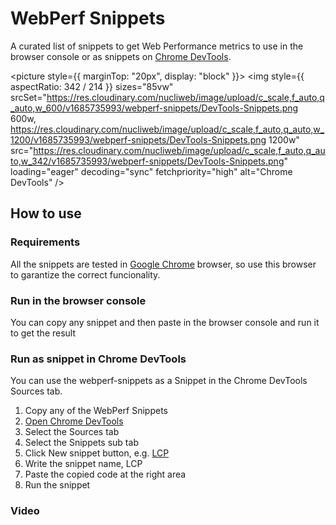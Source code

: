 
# WebPerf Snippets

A curated list of snippets to get Web Performance metrics to use in the browser console or as snippets on [Chrome DevTools](https://developer.chrome.com/docs/devtools/).

<picture style={{ marginTop: "20px", display: "block" }}>
  <img
    style={{ aspectRatio: 342 / 214 }}
    sizes="85vw"
    srcSet="https://res.cloudinary.com/nucliweb/image/upload/c_scale,f_auto,q_auto,w_600/v1685735993/webperf-snippets/DevTools-Snippets.png 600w,
            https://res.cloudinary.com/nucliweb/image/upload/c_scale,f_auto,q_auto,w_1200/v1685735993/webperf-snippets/DevTools-Snippets.png 1200w"
    src="https://res.cloudinary.com/nucliweb/image/upload/c_scale,f_auto,q_auto,w_342/v1685735993/webperf-snippets/DevTools-Snippets.png"
    loading="eager"
    decoding="sync"
    fetchpriority="high"
    alt="Chrome DevTools"
  />
</picture>

## How to use

### Requirements

All the snippets are tested in [Google Chrome](https://google.com/chrome/) browser, so use this browser to garantize the correct funcionality.

### Run in the browser console

You can copy any snippet and then paste in the browser console and run it to get the result

### Run as snippet in Chrome DevTools

You can use the webperf-snippets as a Snippet in the Chrome DevTools Sources tab.

1. Copy any of the WebPerf Snippets
2. [Open Chrome DevTools](https://developer.chrome.com/docs/devtools/open/)
3. Select the Sources tab
4. Select the Snippets sub tab
5. Click New snippet button, e.g. [LCP](https://github.com/nucliweb/webperf-snippets#largest-contentful-paint-lcp)
6. Write the snippet name, LCP
7. Paste the copied code at the right area
8. Run the snippet

### Video

<div style={{ marginTop: "20px", display: "block" }}>
  <CldVideoPlayer
    width="1920"
    height="1080"
    src="webperf-snippets/devtools-new-snippet"
  />
</div>
